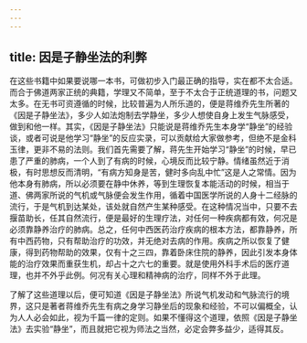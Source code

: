 ```yaml
---
---
---
```

title: 因是子静坐法的利弊
---




在这些书籍中如果要说哪一本书，可做初步入门最正确的指导，实在都不太合适。而合于佛道两家正统的典籍，学理又不简单，至于不太合于正统道理的书，问题又太多。在无书可资遵循的时候，比较普遍为人所乐道的，便是蒋维乔先生所著的《因是子静坐法》，多少人如法炮制去学静坐，多少人想使自身上发生气脉感受，做到和他一样。其实，《因是子静坐法》只能说是蒋维乔先生本身学“静坐”的经验谈，或者可说是他学习“静坐”的反应实录，可以贡献给大家做参考，但绝不是金科玉律，更非不易的法则。我们首先需要了解，蒋先生开始学习“静坐”的时候，早已患了严重的肺病，一个人到了有病的时候，心境反而比较宁静。情绪虽然近于消极，有时思想反而清明，“有病方知身是苦，健时多向乱中忙”这是人之常情。因为他本身有肺病，所以必须要在静中休养，等到生理恢复本能活动的时候，相当于道、佛两家所说的气机或气脉便会发生作用，循着中国医学所说的人身十二经脉的流行，于是气机到达某处，该处就自然产生某种感受。在这种情况当中，只要不去揠苗助长，任其自然流行，便是最好的生理疗法，对任何一种疾病都有效，何况是必须靠静养治疗的肺病。总之，任何中西医药治疗疾病的根本方法，都靠静养，所有中西药物，只有帮助治疗的功效，并无绝对去病的作用。疾病之所以恢复了健康，得到药物帮助的效果，仅有十之三四，靠着卧床住院的静养，因此引发本身体能的治疗效果而重获生机，却占十之六七的重要。就是使用外科手术后的医疗道理，也并不外乎此例。何况有关心理和精神病的治疗，同样不外于此理。

了解了这些道理以后，便可知道《因是子静坐法》所说气机发动和气脉流行的境界，这只是著者蒋维乔先生有病之身学习静坐后的现象和经验，不可以偏概全，认为人人必会如此，视为千篇一律的定则。如果不懂得这个道理，依照《因是子静坐法》去实验“静坐”，而且就把它视为师法之当然，必定会弊多益少，适得其反。
